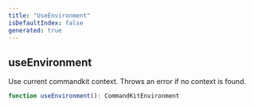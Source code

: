 ```yaml
---
title: "UseEnvironment"
isDefaultIndex: false
generated: true
---
```



<!-- This file was generated from the CommandKit source. Do not modify. Instead, re-run the "docgen" script -->


## useEnvironment

<GenerationInfo sourceFile="packages/commandkit/src/context/async-context.ts" sourceLine="126" packageName="commandkit" />

Use current commandkit context. Throws an error if no context is found.

```ts title="Signature"
function useEnvironment(): CommandKitEnvironment
```
